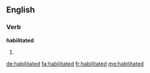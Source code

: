==English==

===Verb===
'''habilitated'''

# {{en-past of|habilitate}}

[[de:habilitated]]
[[fa:habilitated]]
[[fr:habilitated]]
[[mg:habilitated]]